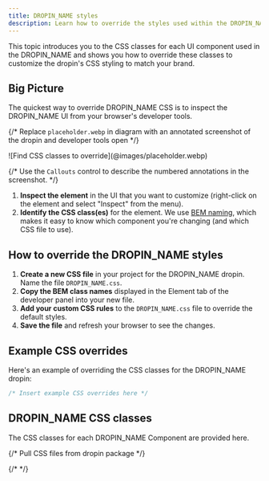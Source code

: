 ```yaml
---
title: DROPIN_NAME styles
description: Learn how to override the styles used within the DROPIN_NAME dropin.
---
```



This topic introduces you to the CSS classes for each UI component used in the DROPIN_NAME and shows you how to override these classes to customize the dropin's CSS styling to match your brand.

## Big Picture

The quickest way to override DROPIN_NAME CSS is to inspect the DROPIN_NAME UI from your browser's developer tools.

{/* Replace `placeholder.webp` in diagram with an annotated screenshot of the dropin and developer tools open */}

<Diagram caption="Find CSS classes to override.">
  ![Find CSS classes to override](@images/placeholder.webp)
</Diagram>

{/* Use the `Callouts` control to describe the numbered annotations in the screenshot. */}

<Callouts>

1. **Inspect the element** in the UI that you want to customize (right-click on the element and select "Inspect" from the menu).
1. **Identify the CSS class(es)** for the element. We use [BEM naming](https://getbem.com/naming/), which makes it easy to know which component you're changing (and which CSS file to use).

</Callouts>

## How to override the DROPIN_NAME styles

<Steps>

1. **Create a new CSS file** in your project for the DROPIN_NAME dropin. Name the file `DROPIN_NAME.css`.
1. **Copy the BEM class names** displayed in the Element tab of the developer panel into your new file.
1. **Add your custom CSS rules** to the `DROPIN_NAME.css` file to override the default styles.
1. **Save the file** and refresh your browser to see the changes.

</Steps>

## Example CSS overrides

Here's an example of overriding the CSS classes for the DROPIN_NAME dropin:

```css title="DROPIN_NAME.css"
/* Insert example CSS overrides here */
```

## DROPIN_NAME CSS classes

The CSS classes for each DROPIN_NAME Component are provided here.

{/* Pull CSS files from dropin package */}

{/* <CodeImport code={COMPONENT_NAME} title="COMPONENT_NAME.css" lang="css" frame="none" /> */}
